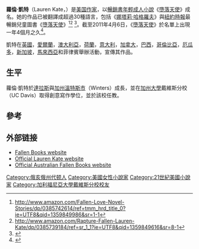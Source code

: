{{Infobox writer
| image         =Lauren Kate F.jpg
| caption       = Lauren Kate 
| birth_date    = {{Birth date and age|1981|3|21}} 
| birth_place   = 美国俄亥俄州[[代顿_(俄亥俄州)|代顿]]
| occupation    = 小说家
| language      = 英语
| education = Master of Arts
| alma_mater = [[埃默里大學|埃默里大學]]、[[加利福尼亞大學|加利福尼亞大學]]
| genre = [[青年小說|青年小說]]，[[奇幻文學|奇幻文學]]，[[愛情小說|愛情小說]]，{{tsl|en|Paranormal fiction||Paranormal}}，{{tsl|en|Historical fiction||Historical fiction}}，[[浪漫喜剧|浪漫喜剧]]，[[剧本|剧本]]
| notableworks = 《[[墮落天使_(小說)|墮落天使]]》系列
}}
'''蘿倫·凱特'''（Lauren Kate，{{bd|1981年|3月21日||}}）是[[美国|美国]][[作家|作家]]，以[[暢銷書|暢銷書]][[年輕成人小說|年輕成人小說]]《[[墮落天使_(小說)|墮落天使]]》成名。她的作品已被翻譯成超過30種語言，包括《[[娜塔莉·哈格羅夫|娜塔莉·哈格羅夫]]》與[[紐約時報|紐約時報]]最暢銷兒童圖書《[[墮落天使_(小說)|墮落天使]]》<ref>http://www.amazon.com/Fallen-Love-Novel-Stories/dp/0385742614/ref=tmm_hrd_title_0?ie=UTF8&qid=1359849986&sr=1-1</ref><ref>http://www.amazon.com/Rapture-Fallen-Lauren-Kate/dp/0385739184/ref=sr_1_1?ie=UTF8&qid=1359849616&sr=8-1</ref> <ref>{{cite web
|url=http://www.randomhouse.com/author/results.pperl?authorid=114069
|title=Lauren Kate author profile
|publisher=Random House
|accessdate=13 January 2010
|archive-date=2010-11-28
|archive-url=https://web.archive.org/web/20101128213558/http://www.randomhouse.com/author/results.pperl?authorid=114069
|dead-url=no
}}</ref>。截至2011年4月6日，《[[墮落天使_(小說)|墮落天使]]》於名單上出現一年4個月之久<ref>{{cite news
|title=Children's Books
|url=http://www.nytimes.com/2010/01/17/books/bestseller/bestchildren.html?ref=bestseller
|work=[[纽约时报|纽约时报]]
|date=8 January 2010
|accessdate=13 January 2010
|archive-date=2010-01-20
|archive-url=https://web.archive.org/web/20100120010258/http://www.nytimes.com/2010/01/17/books/bestseller/bestchildren.html?ref=bestseller
|dead-url=no
}}</ref>。

凱特在[[英國|英國]]，[[愛爾蘭|愛爾蘭]]，[[澳大利亞|澳大利亞]]，[[荷蘭|荷蘭]]，[[意大利|意大利]]，[[加拿大|加拿大]]，[[巴西|巴西]]，[[哥倫比亞|哥倫比亞]]，[[厄瓜多|厄瓜多]]，[[新加坡|新加坡]]，[[馬來西亞|馬來西亞]]和菲律賓舉辦活動，宣傳其作品。

==生平==
蘿倫·凱特於[[達拉斯|達拉斯]]與[[加州|加州]][[溫特斯市|溫特斯市]]（Winters）成長，並在[[加州大學|加州大學]]戴維斯分校（UC Davis）取得創意寫作學位，並於該校任教。

== 參考 ==
{{Reflist}}

== 外部链接 ==
* [https://web.archive.org/web/20190720072928/http://www.fallenbooks.com/ Fallen Books website]
* [http://www.laurenkatebooks.net/ Official Lauren Kate website] {{Wayback|url=http://www.laurenkatebooks.net/ |date=20210211223704 }}
* [http://www.fallenbooks.com.au/ Official Australian Fallen Books website]{{Wayback|url=http://www.fallenbooks.com.au/ |date=20091127085553 }}

{{normdaten}}
{{DEFAULTSORT:Kate, Lauren}}
[[Category:俄亥俄州代顿人|Category:俄亥俄州代顿人]]
[[Category:美國女性小說家|Category:美國女性小說家]]
[[Category:21世紀美國小說家|Category:21世紀美國小說家]]
[[Category:加利福尼亞大學戴維斯分校校友|Category:加利福尼亞大學戴維斯分校校友]]